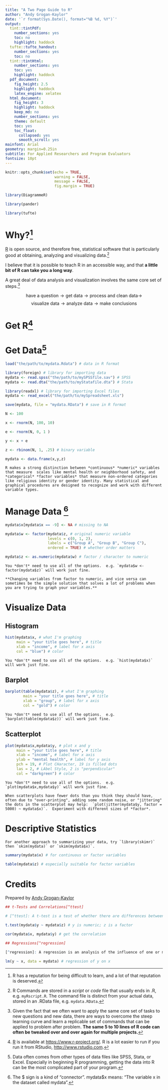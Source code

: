 ---
title: "A Two Page Guide to R"
author: "Andy Grogan-Kaylor"
date: '`r format(Sys.Date(), format="%B %d, %Y")`'
output:
  tint::tintPdf:
    number_sections: yes
    toc: no
    highlight: haddock
  tufte::tufte_handout:
    number_sections: yes
    toc: no
  tint::tintHtml:
    number_sections: yes
    toc: yes
    highlight: haddock
  pdf_document:
    fig_height: 2.5
    highlight: haddock
    latex_engine: xelatex
  html_document:
    fig_height: 3
    highlight: haddock
    keep_md: no
    number_sections: yes
    theme: default
    toc: yes
    toc_float:
      collapsed: yes
      smooth_scroll: yes
mainfont: Arial
geometry: margin=0.25in
subtitle: For Applied Researchers and Program Evaluators
fontsize: 10pt
---

```{r setup, include=FALSE}

knitr::opts_chunk$set(echo = TRUE,
                      warning = FALSE,
                      message = FALSE,
                      fig.margin = TRUE)

```

```{r, echo = FALSE}

library(DiagrammeR)

library(pander)

library(tufte)

```

# Why?[^difficult]

[^difficult]: R has a reputation for being difficult to learn, and a lot of that reputation is deserved.  

[R](https://www.r-project.org/) is open source, and therefore free, statistical software that is particularly good at obtaining, analyzing and visualizing data.[^scriptsanddata]

[^scriptsanddata]: R Commands are stored in a *script* or *code* file that usually ends in .R, e.g. `myRscript.R`. The command file is distinct from your actual data, stored in an .RData file, e.g. `mydata.RData`.

I believe that it is possible to teach R in an accessible way, and that **a little bit of R can take you a long way**.

A great deal of data analysis and visualization involves the same core set of steps.[^coresteps]

[^coresteps]: Given the fact that we often want to apply the same core set of tasks to new questions and new data, there are ways to overcome the steep learning curve and learn a replicable set of commands that can be applied to problem after problem. **The same 5 to 10 lines of R code can often be tweaked over and over again for multiple projects.**

$$\text{have a question} \rightarrow \text{get data} \rightarrow \text{process and clean data} \rightarrow$$ 
$$\text{visualize data} \rightarrow \text{analyze data} \rightarrow \text{make conclusions}$$

# Get R[^getR]

[^getR]: [R](https://www.r-project.org/) is available at [https://www.r-project.org/](https://www.r-project.org/). R is a lot easier to run if you run it from RStudio, [http://www.rstudio.com](http://www.rstudio.com).

# Get Data[^getdata]

[^getdata]: Data often comes from other types of data files like SPSS, Stata, or Excel.  Especially in beginning R programming, getting the data into R can be the most complicated part of your program.

```{r, eval=FALSE, echo=TRUE}

load("the/path/to/mydata.Rdata") # data in R format

library(foreign) # library for importing data 
mydata <- read.spss("the/path/to/mySPSSfile.sav") # SPSS
mydata <- read.dta("the/path/to/myStatafile.dta") # Stata

library(readxl) # library for importing Excel files
mydata <- read_excel("the/path/to/mySpreadsheet.xls")

save(mydata, file = "mydata.RData") # save in R format

```

```{r, eval = TRUE, echo = FALSE}

N <- 100

x <- rnorm(N, 100, 10)

e <- rnorm(N, 0, 1 )

y <- x + e

z <- rbinom(N, 1, .25) # binary variable

mydata <- data.frame(x,y,z)

```

```{marginfigure}

R makes a strong distinction between *continuous* *numeric* variables that measure  scales like mental health or neighborhood safety, and *categorical* *factor variables* that measure non-ordered categories like religious identity or gender identity. Many statistical and graphical procedures are designed to recognize and work with different variable types.  

```

# Manage Data [^dollarsign] 

```{r}

mydata$x[mydata$x == -9] <- NA # missing to NA

```

```{r, tidy=FALSE}

mydata$w <- factor(mydata$z, # original numeric variable
                   levels = c(0, 1, 2), 
                   labels = c("Group A", "Group B", "Group C"), 
                   ordered = TRUE) # whether order matters

mydata$z <- as.numeric(mydata$w) # factor / character to numeric

```

```{marginfigure}

You *don't* need to use all of the options.  e.g. `mydata$w <- factor(mydata$z)` will work just fine.

**Changing variables from factor to numeric, and vice versa can sometimes be the simple solution that solves a lot of problems when you are trying to graph your variables.**

```

# Visualize Data

## Histogram

```{r, tidy=FALSE}

hist(mydata$x, # what I'm graphing
     main = "your title goes here", # title
     xlab = "income", # label for x axis
     col = "blue") # color

```

```{marginfigure}

You *don't* need to use all of the options.  e.g. `hist(mydata$x)` will work just fine.

```

## Barplot

```{r, tidy=FALSE}

barplot(table(mydata$z), # what I'm graphing
        main = "your title goes here", # title
        xlab = "group", # label for x axis
        col = "gold") # color

```

```{marginfigure}

You *don't* need to use all of the options.  e.g. `barplot(table(mydata$z))` will work just fine.

```

## Scatterplot

```{r, tidy=FALSE}

plot(mydata$x,mydata$y, # plot x and y
     main = "your title goes here", # title
     xlab = "income", # label for x axis
     ylab = "mental health", # label for y axis
     pch = 19, # Plot CHaracter, 19 is filled dots
     las = 2, # LAbel Style, 2 is "perpendicular"
     col = "darkgreen") # color

```


```{marginfigure}

You *don't* need to use all of the options.  e.g. `plot(mydata$x,mydata$y)` will work just fine.

```

```{marginfigure}

When scatterplots have fewer dots than you think they should have, often due to "over-printing", adding some random noise, or "jittering" the dots in the scatterplot may help:  `plot(jitter(mydata$y, factor = 5000) ~ mydata$x)`.  Experiment with different sizes of *factor*.

```

# Descriptive Statistics

```{marginfigure}

For another approach to summarizing your data, try `library(skimr)` then `skim(mydata)` or `skim(mydata$x)`.

```

```{r}

summary(mydata$x) # for continuous or factor variables

table(mydata$z) # especially suitable for factor variables

```

# Credits

Prepared by [Andy Grogan-Kaylor](https://agroganweb.wordpress.com/)

```{r, echo=FALSE,eval=FALSE}

## t-Tests and Correlations[^ttest]

# [^ttest]: A t-test is a test of whether there are differences between two groups.  A correlation is a measure, varying between -1 and +1 of the relationship between two continuous variables.

```

```{r, echo = FALSE, eval = FALSE}

t.test(mydata$y ~ mydata$z) # y is numeric; z is a factor

cor(mydata$x, mydata$y) # get the correlation

```

```{r, echo=FALSE,eval=FALSE}

## Regressions[^regression]

[^regression]: A regression is an analysis of the influence of one or more independent variables on an outcome of interest.

```

```{r, echo = FALSE, eval = FALSE}

lm(y ~ x, data = mydata) # regression of y on x

```

[^dollarsign]:  The \$ sign is a kind of "connector".  mydata\$x means:  "The variable x in the dataset called mydata".


